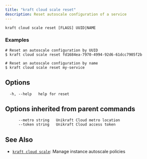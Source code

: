 ```yaml
---
title: "kraft cloud scale reset"
description: Reset autoscale configuration of a service
---
```


```
kraft cloud scale reset [FLAGS] UUID|NAME
```

### Examples

```
# Reset an autoscale configuration by UUID
$ kraft cloud scale reset fd1684ea-7970-4994-92d6-61dcc7905f2b

# Reset an autoscale configuration by name
$ kraft cloud scale reset my-service

```

## Options

```
  -h, --help   help for reset
```

## Options inherited from parent commands

```
      --metro string   Unikraft Cloud metro location
      --token string   Unikraft Cloud access token
```

## See Also

* [`kraft cloud scale`](/docs/cli/reference/kraft/cloud/scale): Manage instance autoscale policies

